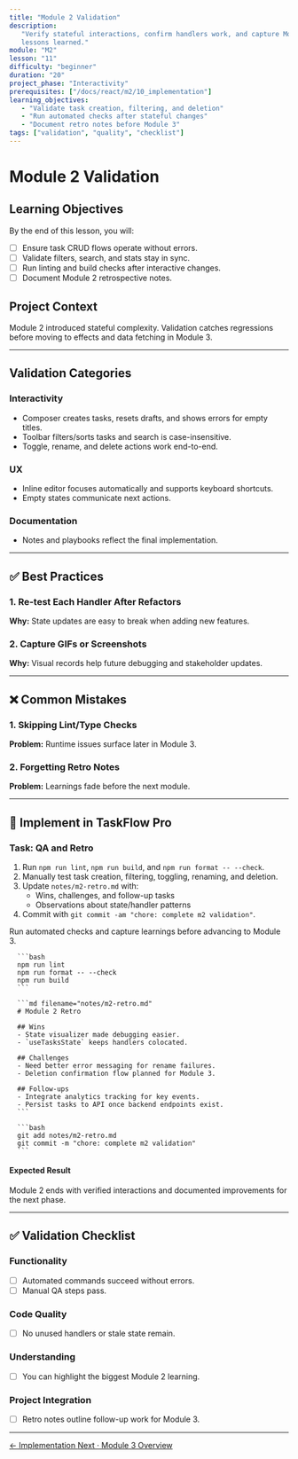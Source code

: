 ```yaml
---
title: "Module 2 Validation"
description:
   "Verify stateful interactions, confirm handlers work, and capture Module 2
   lessons learned."
module: "M2"
lesson: "11"
difficulty: "beginner"
duration: "20"
project_phase: "Interactivity"
prerequisites: ["/docs/react/m2/10_implementation"]
learning_objectives:
   - "Validate task creation, filtering, and deletion"
   - "Run automated checks after stateful changes"
   - "Document retro notes before Module 3"
tags: ["validation", "quality", "checklist"]
---
```



# Module 2 Validation

## Learning Objectives

By the end of this lesson, you will:

-  [ ] Ensure task CRUD flows operate without errors.
-  [ ] Validate filters, search, and stats stay in sync.
-  [ ] Run linting and build checks after interactive changes.
-  [ ] Document Module 2 retrospective notes.

## Project Context

Module 2 introduced stateful complexity. Validation catches regressions before
moving to effects and data fetching in Module 3.

---

## Validation Categories

### Interactivity

-  Composer creates tasks, resets drafts, and shows errors for empty titles.
-  Toolbar filters/sorts tasks and search is case-insensitive.
-  Toggle, rename, and delete actions work end-to-end.

### UX

-  Inline editor focuses automatically and supports keyboard shortcuts.
-  Empty states communicate next actions.

### Documentation

-  Notes and playbooks reflect the final implementation.

---

## ✅ Best Practices

### 1. Re-test Each Handler After Refactors

**Why:** State updates are easy to break when adding new features.

### 2. Capture GIFs or Screenshots

**Why:** Visual records help future debugging and stakeholder updates.

---

## ❌ Common Mistakes

### 1. Skipping Lint/Type Checks

**Problem:** Runtime issues surface later in Module 3.

### 2. Forgetting Retro Notes

**Problem:** Learnings fade before the next module.

---

## 🔨 Implement in TaskFlow Pro

### Task: QA and Retro

1. Run `npm run lint`, `npm run build`, and `npm run format -- --check`.
2. Manually test task creation, filtering, toggling, renaming, and deletion.
3. Update `notes/m2-retro.md` with:
   -  Wins, challenges, and follow-up tasks
   -  Observations about state/handler patterns
4. Commit with `git commit -am "chore: complete m2 validation"`.

<Accordions type='single' className='mt-4'>
   <Accordion title='Solution Walkthrough'>
      <p>
         Run automated checks and capture learnings before advancing to Module 3.
      </p>

      ```bash
      npm run lint
      npm run format -- --check
      npm run build
      ```

      ```md filename="notes/m2-retro.md"
      # Module 2 Retro

      ## Wins
      - State visualizer made debugging easier.
      - `useTasksState` keeps handlers colocated.

      ## Challenges
      - Need better error messaging for rename failures.
      - Deletion confirmation flow planned for Module 3.

      ## Follow-ups
      - Integrate analytics tracking for key events.
      - Persist tasks to API once backend endpoints exist.
      ```

      ```bash
      git add notes/m2-retro.md
      git commit -m "chore: complete m2 validation"
      ```

   </Accordion>
</Accordions>

#### Expected Result

Module 2 ends with verified interactions and documented improvements for the
next phase.

---

## ✅ Validation Checklist

### Functionality

-  [ ] Automated commands succeed without errors.
-  [ ] Manual QA steps pass.

### Code Quality

-  [ ] No unused handlers or stale state remain.

### Understanding

-  [ ] You can highlight the biggest Module 2 learning.

### Project Integration

-  [ ] Retro notes outline follow-up work for Module 3.

---

<div className='mt-8 flex justify-between'>
   <a
      href='/docs/react/m2/10_implementation'
      className='text-sm font-medium text-muted-foreground hover:text-foreground'
   >
      ← Implementation
   </a>
   <a
      href='/docs/react/m3/0_index'
      className='text-sm font-medium text-primary hover:text-primary/80'
   >
      Next · Module 3 Overview
   </a>
</div>
